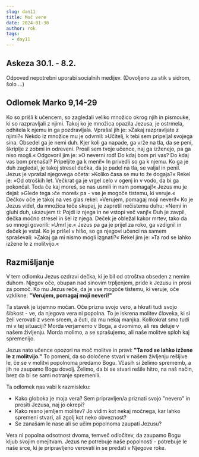```yaml
---
slug: dan11
title: Moč vere
date: 2024-01-30
author: rok
tags:
  - day11
---
```


## Askeza 30.1. - 8.2.

Odpoved nepotrebni uporabi socialnih medijev. (Dovoljeno za stik s sidrom, šolo ...)

## Odlomek Marko 9,14-29

Ko so prišli k učencem, so zagledali veliko množico okrog njih in pismouke, ki so razpravljali z njimi. Takoj ko je množica opazila Jezusa, je ostrmela, odhitela k njemu in ga pozdravljala. Vprašal jih je: »Zakaj razpravljate z njimi?« Nekdo iz množice mu je odvrnil: »Učitelj, k tebi sem pripeljal svojega sina. Obsedel ga je nemi duh. Kjer koli ga napade, ga vrže na tla, da se peni, škriplje z zobmi in odreveni. Prosil sem tvoje učence, naj ga izženejo, pa ga niso mogli.« Odgovoril jim je: »O neverni rod! Do kdaj bom pri vas? Do kdaj vas bom prenašal? Pripeljite ga k meni!« In privedli so ga k njemu. Ko ga je duh zagledal, je takoj stresel dečka, da je padel na tla, se valjal in penil. Jezus je vprašal njegovega očeta: »Koliko časa se mu to že dogaja?« Rekel je: »Od otroških let. Večkrat ga je vrgel celo v ogenj in v vodo, da bi ga pokončal. Toda če kaj moreš, se nas usmili in nam pomagaj!« Jezus mu je dejal: »Glede tega ›če moreš‹ pa - vse je mogoče tistemu, ki veruje.« Dečkov oče je takoj na ves glas rekel: »Verujem, pomagaj moji neveri!« Ko je Jezus videl, da množica teče skupaj, je zapretil nečistemu duhu: »Nemi in gluhi duh, ukazujem ti: Pojdi iz njega in ne vstopi več vanj!« Duh je zavpil, dečka močno stresel in šel iz njega. Deček je obležal kakor mrtev, tako da so mnogi govorili: »Umrl je.« Jezus pa ga je prijel za roko, ga vzdignil in deček je vstal. Ko je prišel v hišo, so ga njegovi učenci na samem spraševali: »Zakaj ga mi nismo mogli izgnati?« Rekel jim je: »Ta rod se lahko izžene le z molitvijo.«

## Razmišljanje

V tem odlomku Jezus ozdravi dečka, ki je bil od otroštva obseden z nemim duhom. Njegov oče, obupan nad sinovim trpljenjem, pride k Jezusu in prosi za pomoč. Ko mu Jezus reče, da je vse mogoče tistemu, ki veruje, oče vzklikne: **"Verujem, pomagaj moji neveri!"**

Ta stavek je izjemno močan. Oče prizna svojo vero, a hkrati tudi svojo šibkost - ve, da njegova vera ni popolna. To je iskrena molitev človeka, ki si želi verovati z vsem srcem, a čuti, da mu nekaj manjka. Kolikokrat smo tudi mi v tej situaciji? Morda verjamemo v Boga, a dvomimo, ali res deluje v našem življenju. Morda molimo, a se sprašujemo, ali naše molitve sploh kaj spremenijo.

Jezus nato učence opozori na moč molitve in pravi: **"Ta rod se lahko izžene le z molitvijo."** To pomeni, da so določene stvari v našem življenju rešljive le, če se v molitvi popolnoma predamo Bogu. Včasih si želimo sprememb, a jih ne zaupamo Bogu dovolj. Želimo, da bi se stvari rešile hitro, na naš način, brez da bi se sami notranje spremenili.

Ta odlomek nas vabi k razmisleku:

- Kako globoka je moja vera? Sem pripravljen/a priznati svojo "nevero" in prositi Jezusa, naj jo okrepi?
- Kako resno jemljem molitev? Jo vidim kot nekaj močnega, kar lahko spremeni stvari, ali zgolj kot neko obveznost?
- Se zanašam le nase ali se učim popolnoma zaupati Jezusu?

Vera ni popolna odsotnost dvoma, temveč odločitev, da zaupamo Bogu kljub svojim omejitvam. Jezus ne potrebuje naše popolnosti - potrebuje le naše srce, ki je pripravljeno verovati in se predati v Njegove roke.
